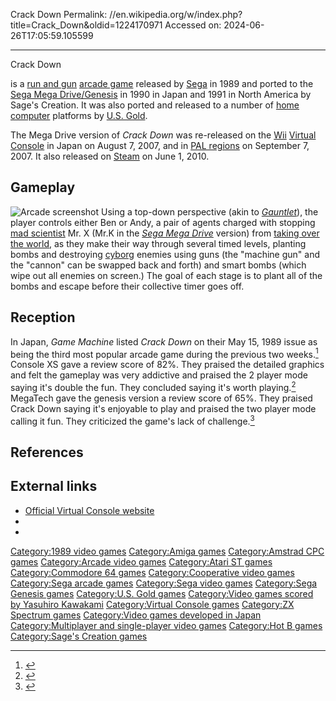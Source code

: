 Crack Down
Permalink: //en.wikipedia.org/w/index.php?title=Crack_Down&oldid=1224170971
Accessed on: 2024-06-26T17:05:59.105599



------
Crack Down
{{Short description|1989 run and gun video game}}
{{About|the 1989 arcade game|the 2007 video game|Crackdown (video game)}}
{{See Wiktionary||crack down|verb}}
{{More citations needed|date=December 2020}}
{{Infobox video game
| title     = Crack Down
| image     = Crack Down (flier).png
| developer = [[Sega]]<br />Hot-B (Genesis)
| publisher = [[Sega]]<br />Sage's Creation (Genesis)<br />[[U.S. Gold]] (home computers)
| designer  = 
| composer  = Yasuhiro Kawakami
| engine    = 
| released  = '''Arcade'''<br />1989<br />'''Mega Drive/Genesis'''<br />JP: December 20, 1990<br />NA: March 1991<ref>{{cite web |title=EGM_US_020.pdf |url=https://retrocdn.net/images/d/db/EGM_US_020.pdf}}</ref>
| genre     = [[Shoot 'em up#Run and gun|Run and gun]]
| modes     = [[Single-player]], [[Multiplayer video game|multiplayer]]
| platforms = [[Arcade game|Arcade]], [[Sega Genesis|Mega Drive/Genesis]], [[Atari ST]], [[Amiga]], [[Amstrad CPC]], [[Commodore 64]], [[MS-DOS]], [[ZX Spectrum]]
}}

{{nihongo|'''''Crack Down'''''|クラックダウン}} is a [[Shoot 'em up#Run and gun|run and gun]] [[arcade game]] released by [[Sega]] in 1989 and ported to the [[Sega Genesis|Sega Mega Drive/Genesis]] in 1990 in Japan and 1991 in North America by Sage's Creation. It was also ported and released to a number of [[home computer]] platforms by [[U.S. Gold]].

The Mega Drive version of ''Crack Down'' was re-released on the [[Wii]] [[Virtual Console]] in Japan on August 7, 2007, and in [[PAL region]]s on September 7, 2007. It also released on [[Steam (service)|Steam]] on June 1, 2010.

==Gameplay==
[[File:Crack Down.png|thumb|left|Arcade screenshot]]
Using a top-down perspective (akin to ''[[Gauntlet (1985 video game)|Gauntlet]]''), the player controls either Ben or Andy, a pair of agents charged with stopping [[mad scientist]] Mr. X (Mr.K in the ''[[Sega Mega Drive]]'' version) from [[Hegemony|taking over the world]], as they make their way through several timed levels, planting bombs and destroying [[cyborg]] enemies using guns (the "machine gun" and the "cannon" can be swapped back and forth) and smart bombs (which wipe out all enemies on screen.)  The goal of each stage is to plant all of the bombs and escape before their collective timer goes off.

== Reception ==
{{Expand section|date=March 2022}}
{{Video game reviews
| rev1 = Console XS
| rev1Score = 82% (SMD)<ref>{{Cite journal |date=June 1992 |title=A-Z Software |url=https://archive.org/details/console-xs-01/page/128/mode/2up |journal=Console XS |issue=1 |pages=128 |access-date=March 24, 2022}}</ref>
| rev2 = [[MegaTech]]
| rev2Score = 65% (SMD)<ref>{{Cite journal |date=December 1991 |title=Game Index |url=https://archive.org/details/UneditedUK_marktrade/MegaTech_01/page/n75/mode/2up |journal=MegaTech |issue=1 |pages=77 |access-date=March 28, 2022}}</ref>
| Allgame = {{rating|3|5}} (SMD)<ref>{{Cite web |last=Scott Alan Marriott |title=Crack Down Review |url=http://www.allgame.com/game.php?id=12553&tab=review |url-status=dead |archive-url=https://web.archive.org/web/20141116162603/http://www.allgame.com/game.php?id=12553&tab=review |archive-date=November 16, 2014 |access-date=May 31, 2022 |website=Allgame}}</ref>
| award1Pub = ''Computer and Video Games''
| award1 = C+VG Hit<ref>Game review, Computer & Video Games issue 100, March 1990, page 72</ref>
}}
In Japan, ''Game Machine'' listed ''Crack Down'' on their May 15, 1989 issue as being the third most popular arcade game during the previous two weeks.<ref>{{cite magazine|title=Game Machine's Best Hit Games 25 - テーブル型TVゲーム機 (Table Videos)|magazine=[[:ja:ゲームマシン|Game Machine]]|issue=356|publisher=[[:ja:アミューズメント通信社|Amusement Press, Inc.]]|date=15 May 1989|page=21|lang=ja}}</ref> Console XS gave a review score of 82%.  They praised the detailed graphics and felt the gameplay was very addictive and praised the 2 player mode saying it's double the fun.  They concluded saying it's worth playing.<ref>{{Cite journal |date=June 1992 |title=A-Z Software |url=https://archive.org/details/console-xs-01/page/128/mode/2up |journal=Console XS |issue=1 |pages=128 |access-date=March 24, 2022}}</ref> MegaTech gave the genesis version a review score of 65%. They praised Crack Down saying it's enjoyable to play and praised the two player mode calling it fun.  They criticized the game's lack of challenge.<ref>{{Cite journal |date=December 1991 |title=Game Index |url=https://archive.org/details/UneditedUK_marktrade/MegaTech_01/page/n75/mode/2up |journal=MegaTech |issue=1 |pages=77 |access-date=March 28, 2022}}</ref>

==References==
{{reflist}}

==External links==
*[http://vc.sega.jp/vc_crackdown/ Official Virtual Console website] {{in lang|ja}}
*{{KLOV game|id=7417}}
*{{moby game|id=/crack-down}}

[[Category:1989 video games]]
[[Category:Amiga games]]
[[Category:Amstrad CPC games]]
[[Category:Arcade video games]]
[[Category:Atari ST games]]
[[Category:Commodore 64 games]]
[[Category:Cooperative video games]]
[[Category:Sega arcade games]]
[[Category:Sega video games]]
[[Category:Sega Genesis games]]
[[Category:U.S. Gold games]]
[[Category:Video games scored by Yasuhiro Kawakami]]
[[Category:Virtual Console games]]
[[Category:ZX Spectrum games]]
[[Category:Video games developed in Japan]]
[[Category:Multiplayer and single-player video games]]
[[Category:Hot B games]]
[[Category:Sage's Creation games]]


{{action-videogame-stub}}